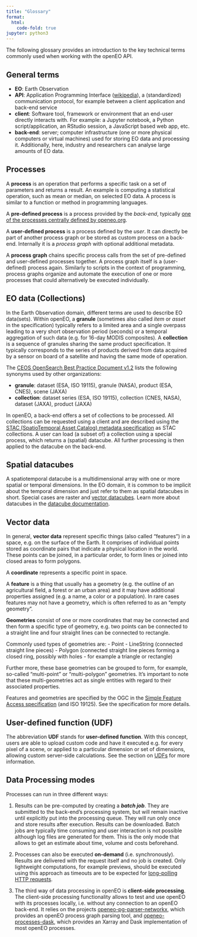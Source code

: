 ```yaml
---
title: "Glossary"
format:
  html:
    code-fold: true
jupyter: python3
---
```



The following glossary provides an introduction to the key technical terms commonly used when working with the openEO API.

## General terms

- **EO**: Earth Observation
- **API**: Application Programming Interface ([wikipedia](https://en.wikipedia.org/wiki/Application_programming_interface){target="_blank"}),
  a (standardized) communication protocol, for example between a client application and back-end service
- **client**: Software tool, framework or environment that an end-user directly interacts with.
  For example: a Jupyter notebook, a Python script/application, an RStudio session, a JavaScript based web app, etc.
- **back-end**: server; computer infrastructure (one or more physical computers or virtual machines) used for storing EO data and processing it. Additionally, here, industry and researchers can analyse large amounts of EO data.


## Processes

A **process** is an operation that performs a specific task on a set of parameters and returns a result. An example is computing a statistical operation, such as mean or median, on selected EO data. A process is similar to a function or method in programming languages.

A **pre-defined process** is a process provided by the *back-end*, 
typically [one of the processes centrally defined by openeo.org](https://processes.openeo.org/){target="_blank"}.

A **user-defined process** is a process defined by the *user*. 
It can directly be part of another process graph or be stored as custom process on a back-end. 
Internally it is a *process graph* with optional additional metadata.

A **process graph** chains specific process calls from the set of pre-defined and user-defined processes together. A process graph itself is a (user-defined) process again. Similarly to scripts in the context of programming, process graphs organize and automate the execution of one or more processes that could alternatively be executed individually.


## EO data (Collections)

In the Earth Observation domain, different terms are used to describe EO data(sets). Within openEO, a **granule** (sometimes also called *item* or *asset* in the specification) typically refers to a limited area and a single overpass leading to a very short observation period (seconds) or a temporal aggregation of such data (e.g. for 16-day MODIS composites). A **collection** is a sequence of granules sharing the same product specification. It typically corresponds to the series of products derived from data acquired by a sensor on board of a satellite and having the same mode of operation.

The [CEOS OpenSearch Best Practice Document v1.2](http://ceos.org/ourwork/workinggroups/wgiss/access/opensearch/) lists the following synonyms used by other organizations:

- **granule**: dataset (ESA, ISO 19115), granule (NASA), product (ESA, CNES), scene (JAXA)
- **collection**: dataset series (ESA, ISO 19115), collection (CNES, NASA), dataset (JAXA), product (JAXA)

In openEO, a back-end offers a set of collections to be processed. All collections can be requested using a client and are described using the [STAC (SpatioTemporal Asset Catalog) metadata specification](https://github.com/radiantearth/stac-spec) as STAC collections. A user can load (a subset of) a collection using a special process, which returns a (spatial) datacube. All further processing is then applied to the datacube on the back-end.


## Spatial datacubes

A spatiotemporal datacube is a multidimensional array with one or more spatial or temporal dimensions.
In the EO domain, it is common to be implicit about the temporal dimension and just refer to them as spatial datacubes in short.
Special cases are raster and [vector datacubes](https://r-spatial.org/r/2022/09/12/vdc.html){target="_blank"}.
Learn more about datacubes in the [datacube documentation](https://openeo.org/documentation/1.0/datacubes.html){target="_blank"}.

## Vector data

In general, **vector data** represent specific things (also called "features") in a space, e.g. on the surface of the Earth. It comprises of individual points stored as coordinate pairs that indicate a physical location in the world.  These points can be joined, in a particular order, to form lines or joined into closed areas to form polygons. 

A **coordinate** represents a specific point in space.

A **feature** is a thing that usually has a geometry (e.g. the outline of an agricultural field, a forest or an urban area) and it may have additional properties assigned (e.g. a name, a color or a population).
In rare cases features may not have a geometry, which is often referred to as an "empty geometry".

**Geometries** consist of one or more coordinates that may be connected and then form a specific type of geometry, e.g. two points can be connected to a straight line and four straight lines can be connected to rectangle.

Commonly used types of geometries are:
- Point
- LineString (connected straight line pieces)
- Polygon (connected straight line pieces forming a closed ring, possibly with holes - for example a triangle or rectangle)

Further more, these base geometries can be grouped to form, for example, so-called "multi-point" or "multi-polygon" geometries. It's important to note that these multi-geometries act as single entities with regard to their associated properties.

Features and geometries are specified by the OGC in the [Simple Feature Access specification](https://www.ogc.org/standards/sfa) (and ISO 19125). See the specification for more details.

## User-defined function (UDF)

The abbreviation **UDF** stands for **user-defined function**. With this concept, users are able to upload custom code and have it executed e.g. for every pixel of a scene, or applied to a particular dimension or set of dimensions, allowing custom server-side calculations. See the section on [UDFs](https://open-eo.github.io/openeo-python-client/udf.html){target="_blank"} for more information.

## Data Processing modes

Processes can run in three different ways:

1. Results can be pre-computed by creating a ***batch job***.  They are submitted to the back-end's processing system, but will remain inactive until explicitly put into the processing queue. They will run only once and store results after execution. Results can be downloaded. Batch jobs are typically time consuming and user interaction is not possible although log files are generated for them. This is the only mode that allows to get an estimate about time, volume and costs beforehand.
   
2. Processes can also be executed **on-demand** (i.e. synchronously). Results are delivered with the request itself and no job is created. Only lightweight computations, for example previews, should be executed using this approach as timeouts are to be expected for [long-polling HTTP requests](https://www.pubnub.com/blog/http-long-polling/){target="_blank"}.

3. The third way of data processing in openEO is **client-side processing**. The client-side processing functionality allows to test and use openEO with its processes locally, i.e. without any connection to an openEO back-end. It relies on the projects [openeo-pg-parser-networkx](https://github.com/Open-EO/openeo-pg-parser-networkx){target='_blank'}, which provides an openEO process graph parsing tool, and [openeo-processes-dask](https://github.com/Open-EO/openeo-processes-dask){target='_blank'}, which provides an Xarray and Dask implementation of most openEO processes.